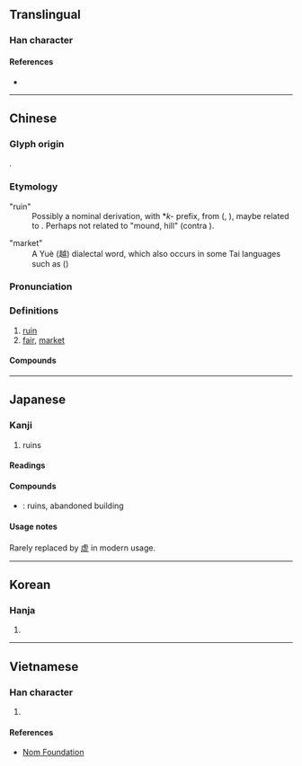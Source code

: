 {{character info}}
==Translingual==

===Han character===
{{Han char|rn=32|rad=土|as=12|sn=15|four=41117|canj=GYPC,GYPM|ids=⿰土虚}}

====References====
* {{Han ref|kx=0238.280|dkj=05457|dj=0477.130|hdz=10479.120|uh=589F|ud=22687|bh=BC56|bd=48214}}

----

==Chinese==
{{zh-forms|s=墟}}

===Glyph origin===
{{Han etym}}
{{Han compound|土|虚|ls=psc|c1=s|c2=p|t1=dirt}}. 

===Etymology===
;"ruin"
:Possibly a nominal derivation, with *''k-'' prefix, from {{och-l|[[虛]]}} ({{zh-ref|Karlgren, 1958}}, {{zh-ref|Schuessler, 2007}}), maybe related to {{cog|lus|ko||raised ground; bank; mound}}. Perhaps not related to {{och-l|丘}} "mound, hill" (contra {{zh-ref|Wang, 1982}}).

;"market"
:A Yuè (越) dialectal word, which also occurs in some Tai languages such as {{cog|yoy|tr=hɯ<sup>A1</sup>|t=market}} ({{zh-ref|Schuessler, 2007}})

===Pronunciation===
{{zh-pron
|m=xū
|c=heoi1
|mc=y
|oc=y
|cat=n
}}

===Definitions===
{{zh-hanzi}}

# [[ruin]]
# [[fair]], [[market]]

====Compounds====
{{zh-der|墟落|墟墓|墟市|廢墟|宗廟丘墟|墟里|丘墟|殷墟|社稷為墟|破墟|殷墟書契|村墟|殷墟卜辭|歸墟|華屋丘墟|趁墟|趕墟}}

----

==Japanese==

===Kanji===
{{ja-kanji|grade=|rs=土12}}

# ruins
====Readings====
{{ja-readings
|goon=こ
|kanon=きょ
|kun=あと-
}}

====Compounds====
* {{ja-r|廃墟|はいきょ}}: ruins, abandoned building

====Usage notes====
Rarely replaced by [[虚]] in modern usage.
----

==Korean==

===Hanja===
{{ko-hanja|hangeul=허|rv=heo|mr=hŏ}}

# {{rfdef|ko|sort=土12}}

----

==Vietnamese==

===Han character===
{{vi-hantu|[[hư]], [[khư]]|rs=土12}}

# {{rfdef|vi|sort=土12}}

====References====
* [http://nomfoundation.org/common/nom_details.php?codepoint=589f Nom Foundation]